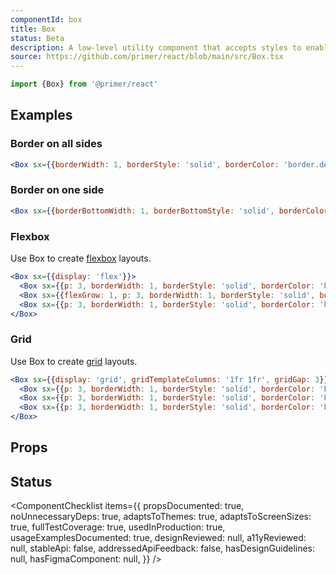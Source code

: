 ```yaml
---
componentId: box
title: Box
status: Beta
description: A low-level utility component that accepts styles to enable custom theme-aware styling
source: https://github.com/primer/react/blob/main/src/Box.tsx
---
```



```js
import {Box} from '@primer/react'
```

## Examples

### Border on all sides

```jsx live
<Box sx={{borderWidth: 1, borderStyle: 'solid', borderColor: 'border.default', p: 3}}>Hello</Box>
```

### Border on one side

```jsx live
<Box sx={{borderBottomWidth: 1, borderBottomStyle: 'solid', borderColor: 'border.default', pb: 3}}>Hello</Box>
```

### Flexbox

Use Box to create [flexbox](https://developer.mozilla.org/en-US/docs/Learn/CSS/CSS_layout/Flexbox) layouts.

```jsx live
<Box sx={{display: 'flex'}}>
  <Box sx={{p: 3, borderWidth: 1, borderStyle: 'solid', borderColor: 'border.default'}}>1</Box>
  <Box sx={{flexGrow: 1, p: 3, borderWidth: 1, borderStyle: 'solid', borderColor: 'border.default'}}>2</Box>
  <Box sx={{p: 3, borderWidth: 1, borderStyle: 'solid', borderColor: 'border.default'}}>3</Box>
</Box>
```

### Grid

Use Box to create [grid](https://developer.mozilla.org/en-US/docs/Learn/CSS/CSS_layout/Grids) layouts.

```jsx live
<Box sx={{display: 'grid', gridTemplateColumns: '1fr 1fr', gridGap: 3}}>
  <Box sx={{p: 3, borderWidth: 1, borderStyle: 'solid', borderColor: 'border.default'}}>1</Box>
  <Box sx={{p: 3, borderWidth: 1, borderStyle: 'solid', borderColor: 'border.default'}}>2</Box>
  <Box sx={{p: 3, borderWidth: 1, borderStyle: 'solid', borderColor: 'border.default'}}>3</Box>
</Box>
```

## Props

<ComponentProps data={data} />

## Status

<ComponentChecklist
  items={{
    propsDocumented: true,
    noUnnecessaryDeps: true,
    adaptsToThemes: true,
    adaptsToScreenSizes: true,
    fullTestCoverage: true,
    usedInProduction: true,
    usageExamplesDocumented: true,
    designReviewed: null,
    a11yReviewed: null,
    stableApi: false,
    addressedApiFeedback: false,
    hasDesignGuidelines: null,
    hasFigmaComponent: null,
  }}
/>
